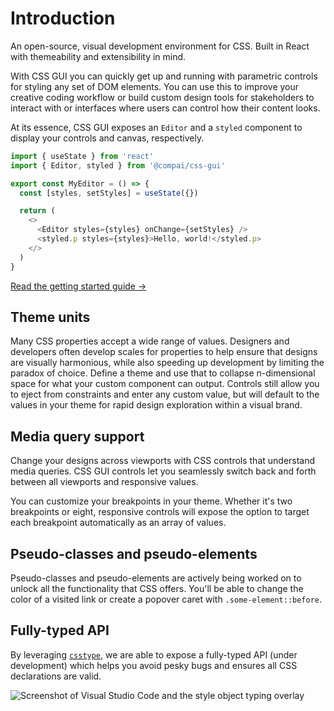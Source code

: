 
# Introduction

<FirstParagraph>
  An open-source, visual development environment for CSS. Built in React with
  themeability and extensibility in mind.
</FirstParagraph>

With CSS GUI you can quickly get up and running with parametric controls for styling any set of DOM elements. You can use this to improve your creative coding workflow or build custom design tools for stakeholders to interact with or interfaces where users can control how their content looks.

At its essence, CSS GUI exposes an `Editor` and a `styled` component to display
your controls and canvas, respectively.

```js
import { useState } from 'react'
import { Editor, styled } from '@compai/css-gui'

export const MyEditor = () => {
  const [styles, setStyles] = useState({})

  return (
    <>
      <Editor styles={styles} onChange={setStyles} />
      <styled.p styles={styles}>Hello, world!</styled.p>
    </>
  )
}
```

[Read the getting started guide &rarr;](/getting-started)

## Theme units

Many CSS properties accept a wide range of values. Designers and developers
often develop scales for properties to help ensure that designs are visually harmonious, 
while also speeding up development by limiting the paradox of choice. 
Define a theme and use that to collapse n-dimensional space for what your custom component can output.
Controls still allow you to eject from constraints and enter any custom value, but will default
to the values in your theme for rapid design exploration within a visual brand.

## Media query support

Change your designs across viewports with CSS controls that understand
media queries. CSS GUI controls let you seamlessly switch back and forth
between all viewports and responsive values.

You can customize your breakpoints in your theme. Whether it's two
breakpoints or eight, responsive controls will expose the option to target each breakpoint automatically
as an array of values.

## Pseudo-classes and pseudo-elements

Pseudo-classes and pseudo-elements are actively being worked on to unlock
all the functionality that CSS offers. You'll be able to change the color
of a visited link or create a popover caret with `.some-element::before`.

## Fully-typed API

By leveraging [`csstype`](https://github.com/frenic/csstype), we are able to
expose a fully-typed API (under development) which helps you avoid pesky bugs
and ensures all CSS declarations are valid.

<div>
  <img
    alt="Screenshot of Visual Studio Code and the style object typing overlay"
    src="https://firebasestorage.googleapis.com/v0/b/compai.appspot.com/o/mdx-media%2FWAwPmG7L8yoCMEyFUozE%2FScreen%20Shot%202022-04-19%20at%209.25.34%20AM.png?alt=media&token=71c44316-06bc-443f-9ef5-70b015cda29e"
    style={{ width: '100%', margin: 'auto' }}
  />
</div>
